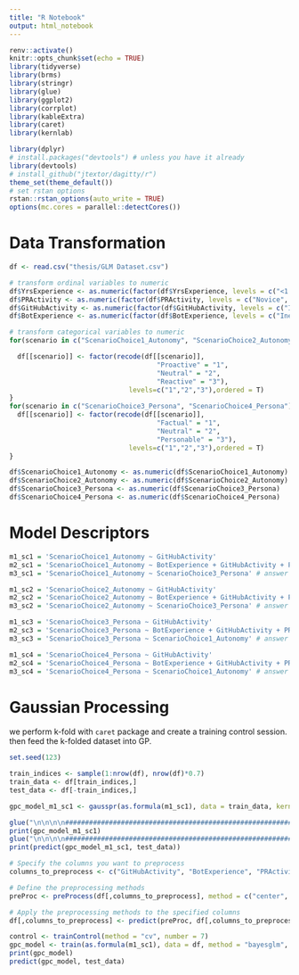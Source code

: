 ```yaml
---
title: "R Notebook"
output: html_notebook
---
```


```r
renv::activate()
knitr::opts_chunk$set(echo = TRUE)
library(tidyverse)
library(brms)
library(stringr)
library(glue)
library(ggplot2)
library(corrplot)
library(kableExtra)
library(caret)
library(kernlab)

library(dplyr)
# install.packages("devtools") # unless you have it already
library(devtools)
# install_github("jtextor/dagitty/r")
theme_set(theme_default())
# set rstan options
rstan::rstan_options(auto_write = TRUE)
options(mc.cores = parallel::detectCores())
```

# Data Transformation

```r


df <- read.csv("thesis/GLM Dataset.csv")

# transform ordinal variables to numeric
df$YrsExperience <- as.numeric(factor(df$YrsExperience, levels = c("<1 year", "1-3 years", "3-5 years", ">5 years")))
df$PRActivity <- as.numeric(factor(df$PRActivity, levels = c("Novice", "Intermediate", "Expert")))
df$GitHubActivity <- as.numeric(factor(df$GitHubActivity, levels = c("Infrequent", "Intermediate", "Experienced")))
df$BotExperience <- as.numeric(factor(df$BotExperience, levels = c("Inexperienced", "Intermediate", "Experienced")))

# transform categorical variables to numeric
for(scenario in c("ScenarioChoice1_Autonomy", "ScenarioChoice2_Autonomy")) {

  df[[scenario]] <- factor(recode(df[[scenario]],
                                     "Proactive" = "1", 
                                     "Neutral" = "2",
                                     "Reactive" = "3"),
                              levels=c("1","2","3"),ordered = T)
}
for(scenario in c("ScenarioChoice3_Persona", "ScenarioChoice4_Persona")) {
  df[[scenario]] <- factor(recode(df[[scenario]],
                                     "Factual" = "1", 
                                     "Neutral" = "2",
                                     "Personable" = "3"),
                              levels=c("1","2","3"),ordered = T)
}

df$ScenarioChoice1_Autonomy <- as.numeric(df$ScenarioChoice1_Autonomy)
df$ScenarioChoice2_Autonomy <- as.numeric(df$ScenarioChoice2_Autonomy)
df$ScenarioChoice3_Persona <- as.numeric(df$ScenarioChoice3_Persona)
df$ScenarioChoice4_Persona <- as.numeric(df$ScenarioChoice4_Persona)


```

# Model Descriptors 

```r
m1_sc1 = 'ScenarioChoice1_Autonomy ~ GitHubActivity'
m2_sc1 = 'ScenarioChoice1_Autonomy ~ BotExperience + GitHubActivity + PRActivity + YrsExperience' # only technical 
m3_sc1 = 'ScenarioChoice1_Autonomy ~ ScenarioChoice3_Persona' # answer to SC3 (persona)

m1_sc2 = 'ScenarioChoice2_Autonomy ~ GitHubActivity'
m2_sc2 = 'ScenarioChoice2_Autonomy ~ BotExperience + GitHubActivity + PRActivity + YrsExperience' # only technical 
m3_sc2 = 'ScenarioChoice2_Autonomy ~ ScenarioChoice3_Persona' # answer to SC3 (persona)

m1_sc3 = 'ScenarioChoice3_Persona ~ GitHubActivity'
m2_sc3 = 'ScenarioChoice3_Persona ~ BotExperience + GitHubActivity + PRActivity + YrsExperience' # only technical 
m3_sc3 = 'ScenarioChoice3_Persona ~ ScenarioChoice1_Autonomy' # answer to SC3 (autonomy)

m1_sc4 = 'ScenarioChoice4_Persona ~ GitHubActivity'
m2_sc4 = 'ScenarioChoice4_Persona ~ BotExperience + GitHubActivity + PRActivity + YrsExperience' # only technical 
m3_sc4 = 'ScenarioChoice4_Persona ~ ScenarioChoice1_Autonomy' # answer to SC4 (autonomy)

```

# Gaussian Processing

we perform k-fold with `caret` package and create a training control session. then feed the k-folded dataset into GP.

```r
set.seed(123)

train_indices <- sample(1:nrow(df), nrow(df)*0.7)
train_data <- df[train_indices,]
test_data <- df[-train_indices,]

gpc_model_m1_sc1 <- gausspr(as.formula(m1_sc1), data = train_data, kernel = "rbfdot", kpar = list(sigma = 0.05))

glue("\n\n\n\n###############################################################\n\n\n\n")
print(gpc_model_m1_sc1)
glue("\n\n\n\n###############################################################\n\n\n\n")
print(predict(gpc_model_m1_sc1, test_data))

```

```r

# Specify the columns you want to preprocess
columns_to_preprocess <- c("GitHubActivity", "BotExperience", "PRActivity", "YrsExperience", "ScenarioChoice1_Autonomy", "ScenarioChoice2_Autonomy", "ScenarioChoice3_Persona", "ScenarioChoice4_Persona")

# Define the preprocessing methods
preProc <- preProcess(df[,columns_to_preprocess], method = c("center", "scale"))

# Apply the preprocessing methods to the specified columns
df[,columns_to_preprocess] <- predict(preProc, df[,columns_to_preprocess])


```

```r
control <- trainControl(method = "cv", number = 7)
gpc_model <- train(as.formula(m1_sc1), data = df, method = "bayesglm", trControl = control)
print(gpc_model)
predict(gpc_model, test_data)

```
